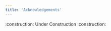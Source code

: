 ```yaml
---
title: 'Acknowledgements'
---
```


:::::::::::::::::::::::::::::::::::::::::::::::::::::::::::::::::::::::: callout

:construction: Under Construction :construction:

::::::::::::::::::::::::::::::::::::::::::::::::::::::::::::::::::::::::::::::::